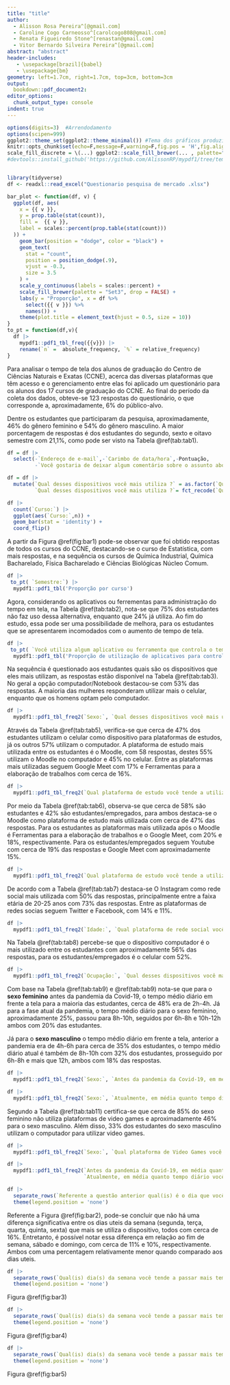 ```yaml
---
title: "title"
author:
  - Alisson Rosa Pereira^[@gmail.com]
  - Caroline Cogo Carneosso^[carolcogo808@gmail.com]
  - Renata Figueiredo Stone^[renastan@gmail.com]
  - Vitor Bernardo Silveira Pereira^[@gmail.com]
abstract: "abstract"
header-includes:
   - \usepackage[brazil]{babel}
   - \usepackage{bm}
geometry: left=1.7cm, right=1.7cm, top=3cm, bottom=3cm
output:
  bookdown::pdf_document2:
editor_options:
  chunk_output_type: console
indent: true
---
```



```r

options(digits=3)  #Arrendodamento
options(scipen=999)
ggplot2::theme_set(ggplot2::theme_minimal()) #Tema dos gráficos produzidos no ggplot2
knitr::opts_chunk$set(echo=F,message=F,warning=F,fig.pos = 'H',fig.align = 'center',fig.width=7.8, fig.height=4.85)
scale_fill_discrete = \(...) ggplot2::scale_fill_brewer(... , palette="Set2") #Fixa a scale do fill dos gráficos do ggplot2
#devtools::install_github('https://github.com/AlissonRP/mypdf1/tree/templates')


library(tidyverse)
df <- readxl::read_excel("Questionario pesquisa de mercado .xlsx")

bar_plot <- function(df, v) {
  ggplot(df, aes(
    x = {{ v }},
    y = prop.table(stat(count)),
    fill =  {{ v }},
    label = scales::percent(prop.table(stat(count)))
  )) +
    geom_bar(position = "dodge", color = "black") +
    geom_text(
      stat = "count",
      position = position_dodge(.9),
      vjust = -0.3,
      size = 3.5
    ) +
    scale_y_continuous(labels = scales::percent) +
    scale_fill_brewer(palette = "Set3", drop = FALSE) +
    labs(y = "Proporção", x = df %>%
      select({{ v }}) %>%
      names()) +
    theme(plot.title = element_text(hjust = 0.5, size = 10))
}
to_pt = function(df,v){
  df |> 
    mypdf1::pdf1_tbl_freq({{v}}) |> 
    rename(`n` =  absolute_frequency, `%` = relative_frequency)
}


```



\section{Intr}
\section{Intro}
\section{Introd}
\section{Introdu}


\newpage
\section{Resultados e discussões}

Para analisar o tempo de tela dos alunos de graduação do Centro de Ciências Naturais e Exatas (CCNE), acerca das diversas plataformas que têm acesso e o gerenciamento entre elas foi aplicado um questionário para os alunos dos 17 cursos de graduação do CCNE. Ao final do período da coleta dos dados, obteve-se 123 respostas do questionário, o que corresponde a, aproximadamente, 6% do público-alvo.

Dentre os estudantes que participaram da pesquisa, aproximadamente, 46% do gênero feminino e 54% do gênero masculino. A maior porcentagem de respostas é dos estudantes do segundo, sexto e oitavo semestre com 21,1%, como pode ser visto na Tabela \@ref(tab:tab1). 


```r

df = df |> 
  select(-`Endereço de e-mail`,-`Carimbo de data/hora`,-Pontuação,
         -`Você gostaria de deixar algum comentário sobre o assunto abordado nessa pesquisa?`)

df = df |> 
  mutate(`Qual desses dispositivos você mais utiliza ?` = as.factor(`Qual desses dispositivos você mais utiliza ?`),
         `Qual desses dispositivos você mais utiliza ?`= fct_recode(`Qual desses dispositivos você mais utiliza ?`,'Computador/Notebook' = 'Computador'))

```


```r
df |> 
  count(`Curso:`) |> 
  ggplot(aes(`Curso:`,n)) +
  geom_bar(stat = 'identity') +
  coord_flip()
```

A partir da Figura \@ref(fig:bar1) pode-se observar que foi obtido respostas de todos os cursos do CCNE, destacando-se o curso de Estatística, com mais respostas, e na sequência os cursos de Química Industrial, Química Bacharelado, Física Bacharelado e Ciências Biológicas Núcleo Comum.  

```r
df |> 
 to_pt( `Semestre:`) |> 
  mypdf1::pdf1_tbl('Proporção por curso')
```

Agora, considerando os aplicativos ou ferrementas para administração do tempo em tela, na Tabela \@ref(tab:tab2), nota-se que 75% dos estudantes não faz uso dessa alternativa, enquanto que 24% já utiliza. Ao fim do estudo, essa pode ser uma possibilidade de melhora, para os estudantes que se apresentarem incomodados com o aumento de tempo de tela.

```r
df |> 
 to_pt( `Você utiliza algum aplicativo ou ferramenta que controla o tempo de uso de plataformas?`) |> 
  mypdf1::pdf1_tbl('Proporção de utilização de aplicativos para controlar tempo')
```

Na sequência é questionado aos estudantes quais são os dispositivos que eles mais utilizam, as respostas estão disponível na Tabela \@ref(tab:tab3). No geral a opção computador/Notebook destacou-se com 53% das respostas. A maioria das mulheres responderam utilizar mais o celular, enquanto que os homens optam pelo computador. 

```r
df |> 
  mypdf1::pdf1_tbl_freq2(`Sexo:`, `Qual desses dispositivos você mais utiliza ?`)
```

Através da Tabela \@ref(tab:tab5), verifica-se que cerca de 47% dos estudantes utilizam o celular como dispositivo para plataformas de estudos, já os outros 57% utilizam o computador. A plataforma de estudo mais utilizada entre os estudantes é o Moodle, com 58 respostas, destes 55% utilizam o Moodle no computador e 45% no celular. Entre as plataformas mais utilizadas seguem Google Meet com 17% e Ferramentas para a elaboração de trabalhos com cerca de 16%. 

```r
df |> 
  mypdf1::pdf1_tbl_freq2(`Qual plataforma de estudo você tende a utilizar mais?`,`Qual desses dispositivos você mais utiliza ?`)
```
 
Por meio da Tabela \@ref(tab:tab6), observa-se que cerca de 58% são estudantes e 42% são estudantes/empregados, para ambos destaca-se o Moodle como plataforma de estudo mais utilizada com cerca de 47% das respostas. Para os estudantes as plataformas mais utilizada após o Moodle é Ferramentas para a elaboração de trabalhos e o Google Meet, com 20% e 18%, respectivamente. Para os estudantes/empregados seguem Youtube com cerca de 19% das respostas e Google Meet com aproximadamente 15%.

```r
df |> 
  mypdf1::pdf1_tbl_freq2(`Qual plataforma de estudo você tende a utilizar mais?`,`Ocupação:`)
```

De acordo com a Tabela \@ref(tab:tab7) destaca-se O Instagram como rede social mais utilizada com 50% das respostas, principalmente entre a faixa etária de 20-25 anos com 73% das respostas. Entre as plataformas de redes socias seguem Twitter e Facebook, com 14% e 11%.

```r
df |> 
  mypdf1::pdf1_tbl_freq2(`Idade:`, `Qual plataforma de rede social você tende a utilizar mais?`)
```

Na Tabela \@ref(tab:tab8) percebe-se que o dispositivo computador é o mais utilizado entre os estudantes com aproximadamente 56% das respostas, para os estudantes/empregados é o celular com 52%.

```r
df |> 
  mypdf1::pdf1_tbl_freq2(`Ocupação:`, `Qual desses dispositivos você mais utiliza ?`)
```

Com base na Tabela \@ref(tab:tab9) e \@ref(tab:tab9) nota-se que para o **sexo feminino** antes da pandemia da Covid-19, o tempo médio diário em frente a tela para a maioria das estudantes, cerca de 48% era de 2h-4h. Já para a fase atual da pandemia, o tempo médio diário para o sexo feminino, aproximadamente 25%, passou para 8h-10h, seguidos por 6h-8h e 10h-12h ambos com 20% das estudantes.

Já para o **sexo masculino** o tempo médio diário em frente a tela, anterior a pandemia era de 4h-6h para cerca de 35% dos estudantes, o tempo médio diário atual é também de 8h-10h com 32% dos estudantes, prosseguido por 6h-8h e mais que 12h, ambos com 18% das respostas.

```r
df |> 
  mypdf1::pdf1_tbl_freq2(`Sexo:`, `Antes da pandemia da Covid-19, em média quanto tempo diário você ficava em frente a tela?`)

```
```r
df |> 
  mypdf1::pdf1_tbl_freq2(`Sexo:`, `Atualmente, em média quanto tempo diário você fica em frente a tela?`)

```
 
Segundo a Tabela \@ref(tab:tab11) certifica-se que cerca de 85% do sexo feminino não utiliza plataformas de video games e aproximadamente 46% para o sexo masculino. Além disso, 33% dos estudantes do sexo masculino utilizam o computador para utilizar video games.

```r
df |> 
  mypdf1::pdf1_tbl_freq2(`Sexo:`, `Qual plataforma de Video Games você tende a utilizar mais ?`)
```

  
```r
df |> 
  mypdf1::pdf1_tbl_freq2(`Antes da pandemia da Covid-19, em média quanto tempo diário você ficava em frente a tela?`,
                         `Atualmente, em média quanto tempo diário você fica em frente a tela?`)
```

```r
df |> 
  separate_rows(`Referente a questão anterior qual(is) é o dia que você mais utiliza o dispositivo?`, sep = ', ') |>   bar_plot(`Referente a questão anterior qual(is) é o dia que você mais utiliza o dispositivo?`)+ 
  theme(legend.position = 'none')
```

Referente a Figura \@ref(fig:bar2), pode-se concluir que não há uma diferença significativa entre os dias uteis da semana (segunda, terça, quarta, quinta, sexta) que mais se utiliza o dispositivo, todos com cerca de 16%. Entretanto, é possível notar essa diferença em relação ao fim de semana, sábado e domingo, com cerca de 11% e 10%, respectivamente. Ambos com uma percentagem relativamente menor quando comparado aos dias uteis.

```r
df |> 
  separate_rows(`Qual(is) dia(s) da semana você tende a passar mais tempo em plataformas de redes sociais:`, sep = ', ') |>   bar_plot(`Qual(is) dia(s) da semana você tende a passar mais tempo em plataformas de redes sociais:`)+ 
  theme(legend.position = 'none')
```

Figura \@ref(fig:bar3)

```r
df |> 
  separate_rows(`Qual(is) dia(s) da semana você tende a passar mais tempo em plataformas de streaming :`, sep = ', ') |>   bar_plot(`Qual(is) dia(s) da semana você tende a passar mais tempo em plataformas de streaming :`)+ 
  theme(legend.position = 'none')
```

Figura \@ref(fig:bar4)

```r
df |> 
  separate_rows(`Qual(is) dia(s) da semana você tende a passar mais tempo em plataformas de estudo :`, sep = ', ') |>   bar_plot(`Qual(is) dia(s) da semana você tende a passar mais tempo em plataformas de estudo :`)+ 
  theme(legend.position = 'none')
```

Figura \@ref(fig:bar5)




